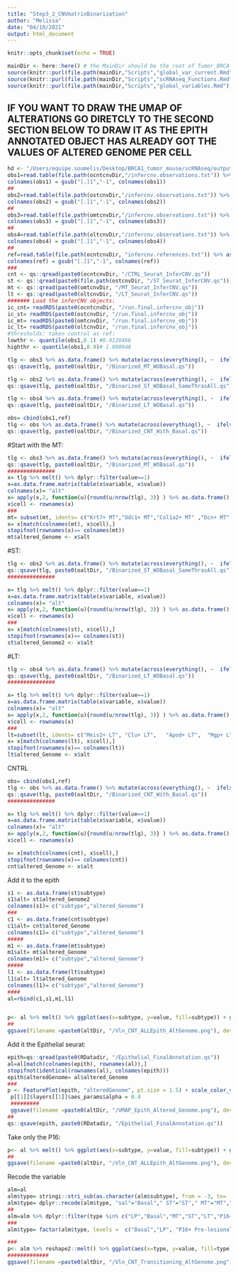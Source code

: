 ---
title: "Step3_2_CNVmatrixBinarization"
author: "Melissa"
date: "04/10/2021"
output: html_document
---

```{r setup, include=FALSE}
knitr::opts_chunk$set(echo = TRUE)
```


```{r}
mainDir <- here::here() # the MainDir should be the root of Tumor_BRCA_P53:
source(knitr::purl(file.path(mainDir,"Scripts","global_var_current.Rmd"), quiet=TRUE))
source(knitr::purl(file.path(mainDir,"Scripts","scRNAseq_Functions.Rmd"), quiet=TRUE))
source(knitr::purl(file.path(mainDir,"Scripts","global_variables.Rmd"), quiet=TRUE))
```

## IF YOU WANT TO DRAW THE UMAP OF ALTERATIONS GO DIRETCLY TO THE SECOND SECTION BELOW TO DRAW IT AS THE EPITH ANNOTATED OBJECT HAS ALREADY GOT THE VALUES OF ALTERED GENOME PER CELL ##
```{r}
hd <- "/Users/equipe.soumelis/Desktop/BRCA1_tumor_mouse/scRNAseq/outputs/Seurat/CNVinference/Heatmaps"
obs1=read.table(file.path(ocntcnvDir,"/infercnv.observations.txt")) %>% as.matrix()
colnames(obs1) = gsub("[.]1","-1", colnames(obs1))
##
obs2=read.table(file.path(ostcnvDir,"/infercnv.observations.txt")) %>% as.matrix()
colnames(obs2) = gsub("[.]1","-1", colnames(obs2))
##
obs3=read.table(file.path(omtcnvDir,"/infercnv.observations.txt")) %>% as.matrix()
colnames(obs3) = gsub("[.]1","-1", colnames(obs3))
##
obs4=read.table(file.path(oltcnvDir,"/infercnv.observations.txt")) %>% as.matrix()
colnames(obs4) = gsub("[.]1","-1", colnames(obs4))
##
ref=read.table(file.path(ocntcnvDir, "infercnv.references.txt")) %>% as.matrix() #quantile same as CNTRL
colnames(ref) = gsub("[.]1","-1", colnames(ref))
###
cnt <- qs::qread(paste0(ocntcnvDir, "/CTRL_Seurat_InferCNV.qs"))
st <- qs::qread(paste0(file.path(ostcnvDir, "/ST_Seurat_InferCNV.qs")))
mt <- qs::qread(paste0(omtcnvDir, "/MT_Seurat_InferCNV.qs"))
lt <- qs::qread(paste0(oltcnvDir, "/LT_Seurat_InferCNV.qs"))
####### Load the inferCNV objects:
ic_cnt= readRDS(paste0(ocntcnvDir, "/run.final.infercnv_obj"))
ic_st= readRDS(paste0(ostcnvDir, "/run.final.infercnv_obj"))
ic_mt= readRDS(paste0(omtcnvDir, "/run.final.infercnv_obj"))
ic_lt= readRDS(paste0(oltcnvDir, "/run.final.infercnv_obj"))
#thresholds: taken control as ref:
lowthr <- quantile(obs1,0.1) #0.9120466 
highthr <- quantile(obs1,0.9)# 1.090948
```

```{r}
tlg <- obs3 %>% as.data.frame() %>% mutate(across(everything(), ~  ifelse(. <=  lowthr, -1, ifelse(. >=  highthr, 1, 0)))) %>% abs()
qs::qsave(tlg, paste0(oaltDir, "/Binarized_MT_WOBasal.qs"))
```

```{r}
tlg <- obs2 %>% as.data.frame() %>% mutate(across(everything(), ~  ifelse(. <=  lowthr, -1, ifelse(. >=  highthr, 1, 0))))%>% abs()
qs::qsave(tlg, paste0(oaltDir, "/Binarized_ST_WOBasal_SameThrasAll.qs"))
```


```{r}
tlg <- obs4 %>% as.data.frame() %>% mutate(across(everything(), ~  ifelse(. <=  lowthr, -1, ifelse(. >=  highthr, 1, 0))))%>% abs()
qs::qsave(tlg, paste0(oaltDir, "/Binarized_LT_WOBasal.qs"))
```


```{r}
obs= cbind(obs1,ref)
tlg <- obs %>% as.data.frame() %>% mutate(across(everything(), ~  ifelse(. <=  lowthr, -1, ifelse(. >=  highthr, 1, 0))))%>% abs()
qs::qsave(tlg, paste0(oaltDir, "/Binarized_CNT_With_Basal.qs"))
```


#Start with the MT:
```{r}
tlg <- obs3 %>% as.data.frame() %>% mutate(across(everything(), ~  ifelse(. <=  lowthr, -1, ifelse(. >=  highthr, 1, 0)))) %>% abs()
qs::qsave(tlg, paste0(oaltDir, "/Binarized_MT_WOBasal.qs"))
###############
x= tlg %>% melt() %>% dplyr::filter(value==1)
x=as.data.frame.matrix(table(x$variable, x$value))
colnames(x)= "alt"
x= apply(x,2, function(u){round(u/nrow(tlg), 3)} ) %>% as.data.frame()
x$cell <- rownames(x)
###
mt= subset(mt, idents= c("Krt7+ MT","Odc1+ MT","Col1a2+ MT" ,"Dcn+ MT","S100a4+ MT", "Uck2+ MT" ,  "Klf2+ MT"))
x= x[match(colnames(mt), x$cell),]
stopifnot(rownames(x)== colnames(mt))
mt$altered_Genome <- x$alt
```

#ST:
```{r}
tlg <- obs2 %>% as.data.frame() %>% mutate(across(everything(), ~  ifelse(. <=  lowthr, -1, ifelse(. >=  highthr, 1, 0))))%>% abs()
qs::qsave(tlg, paste0(oaltDir, "/Binarized_ST_WOBasal_SameThrasAll.qs"))
###############

x= tlg %>% melt() %>% dplyr::filter(value==1)
x=as.data.frame.matrix(table(x$variable, x$value))
colnames(x)= "alt"
x= apply(x,2, function(u){round(u/nrow(tlg), 3)} ) %>% as.data.frame()
x$cell <- rownames(x)
###
x= x[match(colnames(st), x$cell),]
stopifnot(rownames(x)== colnames(st))
st$altered_Genome2 <- x$alt
```

#LT:
```{r}
tlg <- obs4 %>% as.data.frame() %>% mutate(across(everything(), ~  ifelse(. <=  lowthr, -1, ifelse(. >=  highthr, 1, 0))))%>% abs()
qs::qsave(tlg, paste0(oaltDir, "/Binarized_LT_WOBasal.qs"))
###############

x= tlg %>% melt() %>% dplyr::filter(value==1)
x=as.data.frame.matrix(table(x$variable, x$value))
colnames(x)= "alt"
x= apply(x,2, function(u){round(u/nrow(tlg), 3)} ) %>% as.data.frame()
x$cell <- rownames(x)
###
lt=subset(lt, idents= c("Meis2+ LT", "Clu+ LT",   "Apod+ LT",  "Mgp+ LT"))
x= x[match(colnames(lt), x$cell),]
stopifnot(rownames(x)== colnames(lt))
lt$altered_Genome <- x$alt
```


CNTRL
```{r}
obs= cbind(obs1,ref)
tlg <- obs %>% as.data.frame() %>% mutate(across(everything(), ~  ifelse(. <=  lowthr, -1, ifelse(. >=  highthr, 1, 0))))%>% abs()
qs::qsave(tlg, paste0(oaltDir, "/Binarized_CNT_With_Basal.qs"))
###############

x= tlg %>% melt() %>% dplyr::filter(value==1)
x=as.data.frame.matrix(table(x$variable, x$value))
colnames(x)= "alt"
x= apply(x,2, function(u){round(u/nrow(tlg), 3)} ) %>% as.data.frame()
x$cell <- rownames(x)

x= x[match(colnames(cnt), x$cell),]
stopifnot(rownames(x)== colnames(cnt))
cnt$altered_Genome <- x$alt
```

#################### Add it to the epith ########################

```{r}
s1 <- as.data.frame(st$subtype)
s1$alt= st$altered_Genome2
colnames(s1)= c("subtype","altered_Genome")
###
c1 <- as.data.frame(cnt$subtype)
c1$alt= cnt$altered_Genome
colnames(c1)= c("subtype","altered_Genome")
#####
m1 <- as.data.frame(mt$subtype)
m1$alt= mt$altered_Genome
colnames(m1)= c("subtype","altered_Genome")
#####
l1 <- as.data.frame(lt$subtype)
l1$alt= lt$altered_Genome
colnames(l1)= c("subtype","altered_Genome")
####
al=rbind(c1,s1,m1,l1)


p<- al %>% melt() %>% ggplot(aes(x=subtype, y=value, fill=subtype)) + geom_violin(show.legend = F) + scale_fill_manual(values= col) + themplot+gtheme + xlab("") + ylab("%Altered Genome") +theme (axis.text.x = element_text(size=12, face="bold", colour = "black", angle = 90))+ stat_summary(fun= median, geom='point', size = 8, colour = "white", shape = 95, show.legend = F)
##
ggsave(filename =paste0(altDir, "/Vln_CNT_ALLEpith_AltGenome.png"), device = "png", plot = p, width = 300, height = 300, dpi = 500, units = "mm" ) 
```

Add it the Epithelial seurat:
```{r}
epith=qs::qread(paste0(RDatadir, "/Epithelial_FinalAnnotation.qs"))
al=al[match(colnames(epith), rownames(al)),]
stopifnot(identical(rownames(al), colnames(epith)))
epith$alteredGenome= al$altered_Genome
###
p <- FeaturePlot(epith, "alteredGenome", pt.size = 1.5) + scale_color_viridis(option="B",limits = c(0.001, max(epith$alteredGenome)), na.value= "grey",direction=-1)
 p[[1]]$layers[[1]]$aes_params$alpha = 0.4
 #########
 ggsave(filename =paste0(altDir, "/UMAP_Epith_Altered_Genome.png"), device = "png", plot = p, width = 350, height = 300, dpi = 500, units = "mm" ) 
##
qs::qsave(epith, paste0(RDatadir, "/Epithelial_FinalAnnotation.qs"))
```

Take only the P16:
```{r}
p<- al %>% melt() %>% ggplot(aes(x=subtype, y=value, fill=subtype)) + geom_violin(show.legend = F) + scale_fill_manual(values= col) + themplot+gtheme + xlab("") + ylab("%Altered Genome") +theme (axis.text.x = element_text(size=12, face="bold", colour = "black", angle = 90))+ stat_summary(fun= median, geom='point', size = 8, colour = "white", shape = 95, show.legend = F)
##
ggsave(filename =paste0(altDir, "/Vln_CNT_ALLEpith_AltGenome.png"), device = "png", plot = p, width = 300, height = 300, dpi = 500, units = "mm" ) 
```

Recode the variable
```{r}
alm=al
alm$type= stringi::stri_sub(as.character(alm$subtype), from = -3, to= -1)
alm$type= dplyr::recode(alm$type, "sal"="Basal"," ST"="ST"," MT"="MT"," LT"="LT", "nal"="P16+ Pre-lesional")
##
alm=alm %>% dplyr::filter(type %in% c("LP","Basal","MT","ST","LT","P16+ Pre-lesional"))
###
alm$type= factor(alm$type, levels =  c("Basal","LP", "P16+ Pre-lesional", "ST", "MT","LT"))

###
p<- alm %>% reshape2::melt() %>% ggplot(aes(x=type, y=value, fill=type)) + geom_violin(show.legend = F) + scale_fill_manual(values= c("#1B9E77","#B06C1A","#ACEB0E","#9E2569" ,"#454545","#61A7D2")) + themplot+gtheme + xlab("") + ylab("%Altered Genome") +theme (axis.text.x = element_text(size=12, face="bold", colour = "black", angle = 90))+ stat_summary(fun= median, geom='point', size = 8, colour = "white", shape = 95, show.legend = F) + stat_compare_means(label = "p.signif", method = "wilcox.test", ref.group = "Basal",aes(label=..p.adj..))
#############
ggsave(filename =paste0(altDir, "/Vln_CNT_Transitioning_AltGenome.png"), device = "png", plot = p, width = 300, height = 300, dpi = 500, units = "mm" ) 

```




